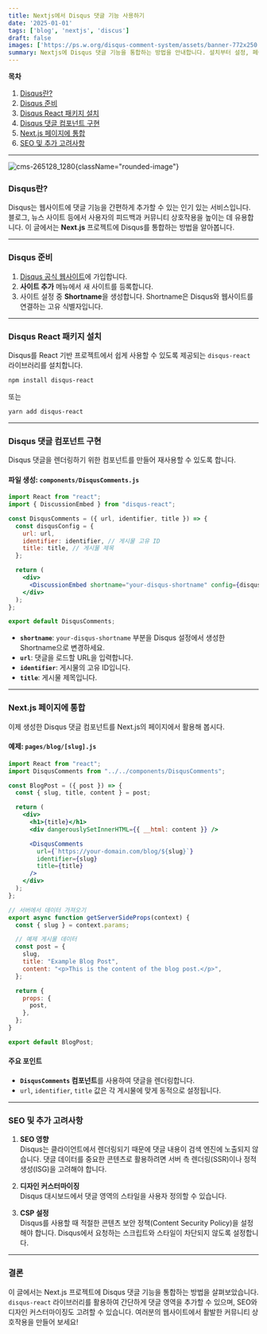 ```yaml
---
title: Nextjs에서 Disqus 댓글 기능 사용하기
date: '2025-01-01'
tags: ['blog', 'nextjs', 'discus']
draft: false
images: ['https://ps.w.org/disqus-comment-system/assets/banner-772x250.png?rev=1636350']
summary: Nextjs에 Disqus 댓글 기능을 통합하는 방법을 안내합니다. 설치부터 설정, 페이지 적용까지 소개합니다.
---
```



**목차**

1. [Disqus란?](#disqus란)
2. [Disqus 준비](#disqus-준비)
3. [Disqus React 패키지 설치](#disqus-react-패키지-설치)
4. [Disqus 댓글 컴포넌트 구현](#disqus-댓글-컴포넌트-구현)
5. [Next.js 페이지에 통합](#nextjs-페이지에-통합)
6. [SEO 및 추가 고려사항](#seo-및-추가-고려사항)

---


![cms-265128_1280](/static/images/cms-265128_1280.jpg){className="rounded-image"}


### Disqus란?

Disqus는 웹사이트에 댓글 기능을 간편하게 추가할 수 있는 인기 있는 서비스입니다. 블로그, 뉴스 사이트 등에서 사용자의 피드백과 커뮤니티 상호작용을 높이는 데 유용합니다. 이 글에서는 **Next.js** 프로젝트에 Disqus를 통합하는 방법을 알아봅니다.

---

### Disqus 준비

1. [Disqus 공식 웹사이트](https://disqus.com/)에 가입합니다.
2. **사이트 추가** 메뉴에서 새 사이트를 등록합니다.
3. 사이트 설정 중 **Shortname**을 생성합니다. Shortname은 Disqus와 웹사이트를 연결하는 고유 식별자입니다.

---

### Disqus React 패키지 설치

Disqus를 React 기반 프로젝트에서 쉽게 사용할 수 있도록 제공되는 `disqus-react` 라이브러리를 설치합니다.

```bash
npm install disqus-react
```

또는

```bash
yarn add disqus-react
```

---

### Disqus 댓글 컴포넌트 구현

Disqus 댓글을 렌더링하기 위한 컴포넌트를 만들어 재사용할 수 있도록 합니다.

#### 파일 생성: `components/DisqusComments.js`

```jsx
import React from "react";
import { DiscussionEmbed } from "disqus-react";

const DisqusComments = ({ url, identifier, title }) => {
  const disqusConfig = {
    url: url,
    identifier: identifier, // 게시물 고유 ID
    title: title, // 게시물 제목
  };

  return (
    <div>
      <DiscussionEmbed shortname="your-disqus-shortname" config={disqusConfig} />
    </div>
  );
};

export default DisqusComments;
```

- **`shortname`**: `your-disqus-shortname` 부분을 Disqus 설정에서 생성한 Shortname으로 변경하세요.
- **`url`**: 댓글을 로드할 URL을 입력합니다.
- **`identifier`**: 게시물의 고유 ID입니다.
- **`title`**: 게시물 제목입니다.

---

### Next.js 페이지에 통합

이제 생성한 Disqus 댓글 컴포넌트를 Next.js의 페이지에서 활용해 봅시다.

#### 예제: `pages/blog/[slug].js`

```jsx
import React from "react";
import DisqusComments from "../../components/DisqusComments";

const BlogPost = ({ post }) => {
  const { slug, title, content } = post;

  return (
    <div>
      <h1>{title}</h1>
      <div dangerouslySetInnerHTML={{ __html: content }} />

      <DisqusComments
        url={`https://your-domain.com/blog/${slug}`}
        identifier={slug}
        title={title}
      />
    </div>
  );
};

// 서버에서 데이터 가져오기
export async function getServerSideProps(context) {
  const { slug } = context.params;

  // 예제 게시물 데이터
  const post = {
    slug,
    title: "Example Blog Post",
    content: "<p>This is the content of the blog post.</p>",
  };

  return {
    props: {
      post,
    },
  };
}

export default BlogPost;
```

#### 주요 포인트
- **`DisqusComments` 컴포넌트**를 사용하여 댓글을 렌더링합니다.
- `url`, `identifier`, `title` 값은 각 게시물에 맞게 동적으로 설정됩니다.

---

### SEO 및 추가 고려사항

1. **SEO 영향**  
   Disqus는 클라이언트에서 렌더링되기 때문에 댓글 내용이 검색 엔진에 노출되지 않습니다. 댓글 데이터를 중요한 콘텐츠로 활용하려면 서버 측 렌더링(SSR)이나 정적 생성(ISG)을 고려해야 합니다.

2. **디자인 커스터마이징**  
   Disqus 대시보드에서 댓글 영역의 스타일을 사용자 정의할 수 있습니다.

3. **CSP 설정**  
   Disqus를 사용할 때 적절한 콘텐츠 보안 정책(Content Security Policy)을 설정해야 합니다. Disqus에서 요청하는 스크립트와 스타일이 차단되지 않도록 설정합니다.

---

### 결론

이 글에서는 Next.js 프로젝트에 Disqus 댓글 기능을 통합하는 방법을 살펴보았습니다. `disqus-react` 라이브러리를 활용하여 간단하게 댓글 영역을 추가할 수 있으며, SEO와 디자인 커스터마이징도 고려할 수 있습니다. 여러분의 웹사이트에서 활발한 커뮤니티 상호작용을 만들어 보세요!
